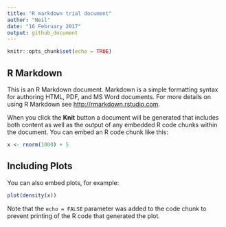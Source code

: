 ```yaml
---
title: "R markdown trial document"
author: "Neil"
date: "16 February 2017"
output: github_document
---
```


```r
knitr::opts_chunk$set(echo = TRUE)
```

## R Markdown

This is an R Markdown document. Markdown is a simple formatting syntax for authoring HTML, PDF, and MS Word documents. For more details on using R Markdown see <http://rmarkdown.rstudio.com>.

When you click the **Knit** button a document will be generated that includes both content as well as the output of any embedded R code chunks within the document. You can embed an R code chunk like this:

```r
x <- rnorm(1000) + 5


```

## Including Plots

You can also embed plots, for example:

```r
plot(density(x))
```

Note that the `echo = FALSE` parameter was added to the code chunk to prevent printing of the R code that generated the plot.
